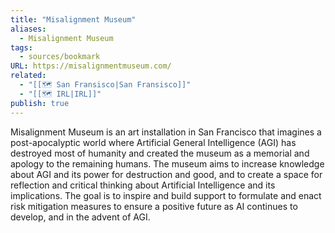 ```yaml
---
title: "Misalignment Museum"
aliases:
  - Misalignment Museum
tags:
  - sources/bookmark
URL: https://misalignmentmuseum.com/
related:
  - "[[🗺️ San Fransisco|San Fransisco]]"
  - "[[🗺️ IRL|IRL]]"
publish: true
---
```





Misalignment Museum is an art installation in San Francisco that imagines a post-apocalyptic world where Artificial General Intelligence (AGI) has destroyed most of humanity and created the museum as a memorial and apology to the remaining humans. The museum aims to increase knowledge about AGI and its power for destruction and good, and to create a space for reflection and critical thinking about Artificial Intelligence and its implications. The goal is to inspire and build support to formulate and enact risk mitigation measures to ensure a positive future as AI continues to develop, and in the advent of AGI. 